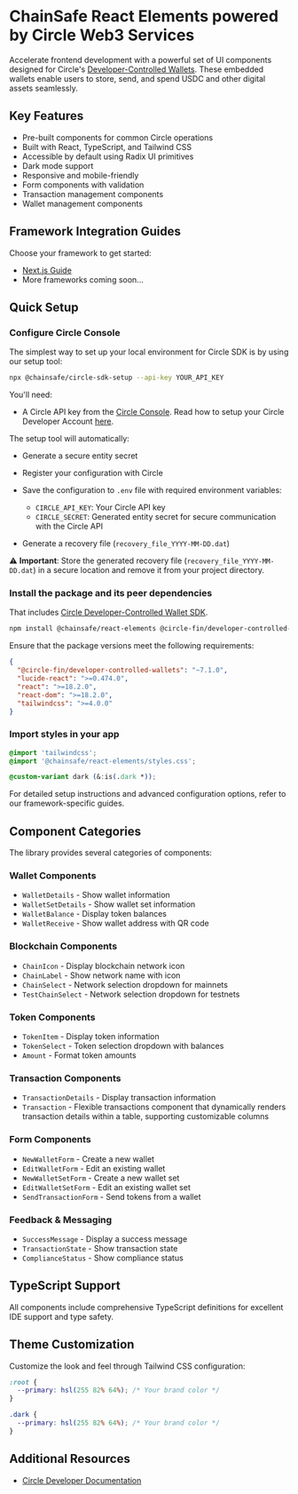 
<Meta
  title="Getting Started"
  description="ChainSafe React Elements powered by Circle Web3 Services - A comprehensive UI library for Circle's Developer-Controlled Wallets"
/>

# ChainSafe React Elements powered by Circle Web3 Services

Accelerate frontend development with a powerful set of UI components designed for Circle's [Developer-Controlled Wallets](https://developers.circle.com/w3s/developer-controlled-wallets). These embedded wallets enable users to store, send, and spend USDC and other digital assets seamlessly.

## Key Features

- Pre-built components for common Circle operations
- Built with React, TypeScript, and Tailwind CSS
- Accessible by default using Radix UI primitives
- Dark mode support
- Responsive and mobile-friendly
- Form components with validation
- Transaction management components
- Wallet management components

## Framework Integration Guides

Choose your framework to get started:

- [Next.js Guide](?path=/docs/guides-next-js-guide--docs)
- More frameworks coming soon...

## Quick Setup

### Configure Circle Console

The simplest way to set up your local environment for Circle SDK is by using our setup tool:

```bash
npx @chainsafe/circle-sdk-setup --api-key YOUR_API_KEY
```

You'll need:

- A Circle API key from the [Circle Console](https://console.circle.com). Read how to setup your Circle Developer Account [here](https://developers.circle.com/w3s/circle-developer-account).

The setup tool will automatically:

- Generate a secure entity secret
- Register your configuration with Circle
- Save the configuration to `.env` file with required environment variables:

  - `CIRCLE_API_KEY`: Your Circle API key
  - `CIRCLE_SECRET`: Generated entity secret for secure communication with the Circle API

- Generate a recovery file (`recovery_file_YYYY-MM-DD.dat`)

⚠️ **Important**: Store the generated recovery file (`recovery_file_YYYY-MM-DD.dat`) in a secure location and remove it from your project directory.

### Install the package and its peer dependencies

That includes [Circle Developer-Controlled Wallet SDK](https://developers.circle.com/w3s/nodejs-sdk).

```bash
npm install @chainsafe/react-elements @circle-fin/developer-controlled-wallets lucide-react tailwindcss
```

Ensure that the package versions meet the following requirements:

```json
{
  "@circle-fin/developer-controlled-wallets": "~7.1.0",
  "lucide-react": ">=0.474.0",
  "react": ">=18.2.0",
  "react-dom": ">=18.2.0",
  "tailwindcss": ">=4.0.0"
}
```

### Import styles in your app

```css
@import 'tailwindcss';
@import '@chainsafe/react-elements/styles.css';

@custom-variant dark (&:is(.dark *));
```

For detailed setup instructions and advanced configuration options, refer to our framework-specific guides.

## Component Categories

The library provides several categories of components:

### Wallet Components

- `WalletDetails` - Show wallet information
- `WalletSetDetails` - Show wallet set information
- `WalletBalance` - Display token balances
- `WalletReceive` - Show wallet address with QR code

### Blockchain Components

- `ChainIcon` - Display blockchain network icon
- `ChainLabel` - Show network name with icon
- `ChainSelect` - Network selection dropdown for mainnets
- `TestChainSelect` - Network selection dropdown for testnets

### Token Components

- `TokenItem` - Display token information
- `TokenSelect` - Token selection dropdown with balances
- `Amount` - Format token amounts

### Transaction Components

- `TransactionDetails` - Display transaction information
- `Transaction` - Flexible transactions component that dynamically renders transaction details within a table, supporting customizable columns

### Form Components

- `NewWalletForm` - Create a new wallet
- `EditWalletForm` - Edit an existing wallet
- `NewWalletSetForm` - Create a new wallet set
- `EditWalletSetForm` - Edit an existing wallet set
- `SendTransactionForm` - Send tokens from a wallet

### Feedback & Messaging

- `SuccessMessage` - Display a success message
- `TransactionState` - Show transaction state
- `ComplianceStatus` - Show compliance status

## TypeScript Support

All components include comprehensive TypeScript definitions for excellent IDE support and type safety.

## Theme Customization

Customize the look and feel through Tailwind CSS configuration:

```css
:root {
  --primary: hsl(255 82% 64%); /* Your brand color */
}

.dark {
  --primary: hsl(255 82% 64%); /* Your brand color */
}
```

## Additional Resources

- [Circle Developer Documentation](https://developers.circle.com/w3s/developer-controlled-create-your-first-wallet)
